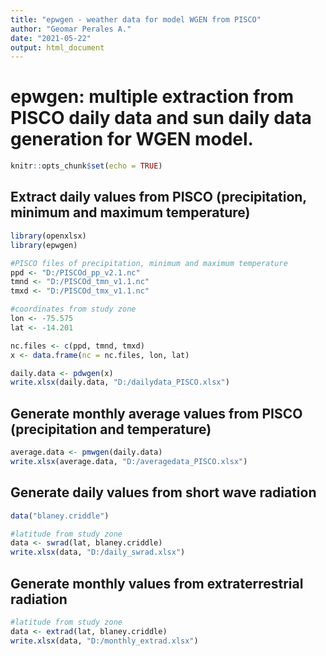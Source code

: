 ---
title: "epwgen - weather data for model WGEN from PISCO"
author: "Geomar Perales A."
date: "2021-05-22"
output: html_document
---

# epwgen: multiple extraction from PISCO daily data and sun daily data generation for WGEN model.

```{r setup, include=FALSE}
knitr::opts_chunk$set(echo = TRUE)
```

## Extract daily values from PISCO (precipitation, minimum and maximum temperature)

```{r}
library(openxlsx)
library(epwgen)

#PISCO files of precipitation, minimum and maximum temperature
ppd <- "D:/PISCOd_pp_v2.1.nc"
tmnd <- "D:/PISCOd_tmn_v1.1.nc"
tmxd <- "D:/PISCOd_tmx_v1.1.nc"

#coordinates from study zone
lon <- -75.575
lat <- -14.201

nc.files <- c(ppd, tmnd, tmxd)
x <- data.frame(nc = nc.files, lon, lat)

daily.data <- pdwgen(x)
write.xlsx(daily.data, "D:/dailydata_PISCO.xlsx")
```
## Generate monthly average values from PISCO (precipitation and temperature)

```{r}
average.data <- pmwgen(daily.data)
write.xlsx(average.data, "D:/averagedata_PISCO.xlsx")
```


## Generate daily values from short wave radiation

```{r}
data("blaney.criddle")

#latitude from study zone
data <- swrad(lat, blaney.criddle)
write.xlsx(data, "D:/daily_swrad.xlsx")
```

## Generate monthly values from extraterrestrial radiation

```{r}
#latitude from study zone
data <- extrad(lat, blaney.criddle)
write.xlsx(data, "D:/monthly_extrad.xlsx")
```
